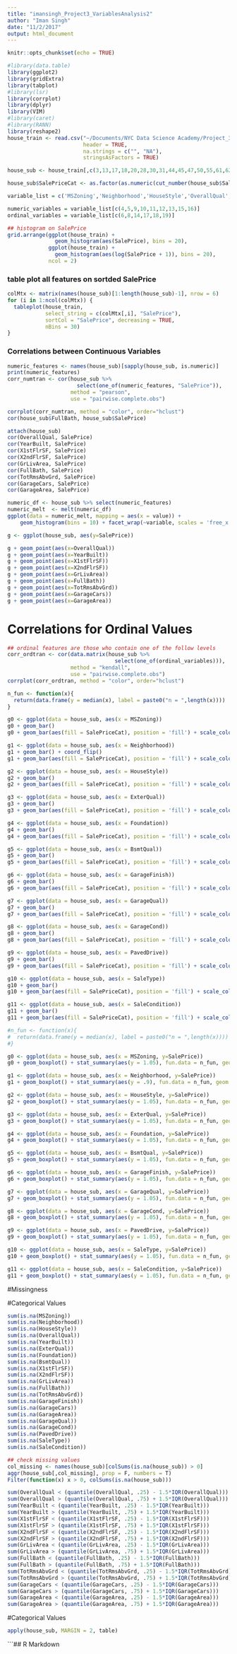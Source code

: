 ```yaml
---
title: "imansingh_Project3_VariablesAnalysis2"
author: "Iman Singh"
date: "11/2/2017"
output: html_document
---
```


```r
knitr::opts_chunk$set(echo = TRUE)
```

```r
#library(data.table)
library(ggplot2)
library(gridExtra)
library(tabplot)
#library(lsr)
library(corrplot)
library(dplyr)
library(VIM)
#library(caret)
#library(RANN)
library(reshape2)
house_train <- read.csv("~/Documents/NYC Data Science Academy/Project_3_Kaggle/train.csv", 
                        header = TRUE, 
                        na.strings = c("", "NA"),
                        stringsAsFactors = TRUE)
```

```r
house_sub <- house_train[,c(3,13,17,18,20,28,30,31,44,45,47,50,55,61,62,63,64,65,66,79,80,81)]

house_sub$SalePriceCat <- as.factor(as.numeric(cut_number(house_sub$SalePrice, 10)))

```

```r
variable_list = c('MSZoning','Neighborhood','HouseStyle','OverallQual','YearBuilt','ExterQual','Foundation','BsmtQual','X1stFlrSF','X2ndFlrSF','GrLivArea','FullBath','TotRmsAbvGrd','GarageFinish','GarageCars','GarageArea','GarageQual','GarageCond','PavedDrive','SaleType','SaleCondition')

numeric_variables = variable_list[c(4,5,9,10,11,12,13,15,16)]
ordinal_variables = variable_list[c(6,8,14,17,18,19)]
```


```r
## histogram on SalePrice
grid.arrange(ggplot(house_train) + 
               geom_histogram(aes(SalePrice), bins = 20), 
             ggplot(house_train) + 
               geom_histogram(aes(log(SalePrice + 1)), bins = 20), 
             ncol = 2)
```

### table plot all features on sortded SalePrice
```r
colMtx <- matrix(names(house_sub)[1:length(house_sub)-1], nrow = 6)
for (i in 1:ncol(colMtx)) {
  tableplot(house_train, 
            select_string = c(colMtx[,i], "SalePrice"), 
            sortCol = "SalePrice", decreasing = TRUE, 
            nBins = 30)
}
```

### Correlations between Continuous Variables

```r
numeric_features <- names(house_sub)[sapply(house_sub, is.numeric)]
print(numeric_features)
corr_numtran <- cor(house_sub %>% 
                      select(one_of(numeric_features, "SalePrice")), 
                    method = "pearson", 
                    use = "pairwise.complete.obs")

corrplot(corr_numtran, method = "color", order="hclust")
cor(house_sub$FullBath, house_sub$SalePrice)
```

``` r
attach(house_sub)
cor(OverallQual, SalePrice)
cor(YearBuilt, SalePrice)
cor(X1stFlrSF, SalePrice)
cor(X2ndFlrSF, SalePrice)
cor(GrLivArea, SalePrice)
cor(FullBath, SalePrice)
cor(TotRmsAbvGrd, SalePrice)
cor(GarageCars, SalePrice)
cor(GarageArea, SalePrice)
```

```r
numeric_df <- house_sub %>% select(numeric_features)
numeric_melt  <- melt(numeric_df)
ggplot(data = numeric_melt, mapping = aes(x = value)) + 
    geom_histogram(bins = 10) + facet_wrap(~variable, scales = 'free_x')

```

```r
g <- ggplot(house_sub, aes(y=SalePrice))

g + geom_point(aes(x=OverallQual))
g + geom_point(aes(x=YearBuilt))
g + geom_point(aes(x=X1stFlrSF))
g + geom_point(aes(x=X2ndFlrSF))
g + geom_point(aes(x=GrLivArea))
g + geom_point(aes(x=FullBath))
g + geom_point(aes(x=TotRmsAbvGrd))
g + geom_point(aes(x=GarageCars))
g + geom_point(aes(x=GarageArea))
```


# Correlations for Ordinal Values
```r
## ordinal features are those who contain one of the follow levels
corr_ordtran <- cor(data.matrix(house_sub %>% 
                                  select(one_of(ordinal_variables))),
                    method = "kendall", 
                    use = "pairwise.complete.obs")
corrplot(corr_ordtran, method = "color", order="hclust")
```

```r
n_fun <- function(x){
  return(data.frame(y = median(x), label = paste0("n = ",length(x))))
}

g0 <- ggplot(data = house_sub, aes(x = MSZoning))
g0 + geom_bar()
g0 + geom_bar(aes(fill = SalePriceCat), position = 'fill') + scale_color_brewer("RdYlGn") + stat_summary(aes(y = 1.05), fun.data = n_fun, geom = "text")

g1 <- ggplot(data = house_sub, aes(x = Neighborhood))
g1 + geom_bar() + coord_flip()
g1 + geom_bar(aes(fill = SalePriceCat), position = 'fill') + scale_color_brewer("RdYlGn") + stat_summary(aes(y = .9), fun.data = n_fun, geom = "text") + coord_flip()

g2 <- ggplot(data = house_sub, aes(x = HouseStyle))
g2 + geom_bar()
g2 + geom_bar(aes(fill = SalePriceCat), position = 'fill') + scale_color_brewer("RdYlGn") + stat_summary(aes(y = 1.05), fun.data = n_fun, geom = "text")

g3 <- ggplot(data = house_sub, aes(x = ExterQual))
g3 + geom_bar()
g3 + geom_bar(aes(fill = SalePriceCat), position = 'fill') + scale_color_brewer("RdYlGn") + stat_summary(aes(y = 1.05), fun.data = n_fun, geom = "text")

g4 <- ggplot(data = house_sub, aes(x = Foundation))
g4 + geom_bar()
g4 + geom_bar(aes(fill = SalePriceCat), position = 'fill') + scale_color_brewer("RdYlGn") + stat_summary(aes(y = 1.05), fun.data = n_fun, geom = "text")

g5 <- ggplot(data = house_sub, aes(x = BsmtQual))
g5 + geom_bar()
g5 + geom_bar(aes(fill = SalePriceCat), position = 'fill') + scale_color_brewer("RdYlGn") + stat_summary(aes(y = 1.05), fun.data = n_fun, geom = "text")

g6 <- ggplot(data = house_sub, aes(x = GarageFinish))
g6 + geom_bar()
g6 + geom_bar(aes(fill = SalePriceCat), position = 'fill') + scale_color_brewer("RdYlGn") + stat_summary(aes(y = 1.05), fun.data = n_fun, geom = "text")

g7 <- ggplot(data = house_sub, aes(x = GarageQual))
g7 + geom_bar()
g7 + geom_bar(aes(fill = SalePriceCat), position = 'fill') + scale_color_brewer("RdYlGn") + stat_summary(aes(y = 1.05), fun.data = n_fun, geom = "text")

g8 <- ggplot(data = house_sub, aes(x = GarageCond))
g8 + geom_bar()
g8 + geom_bar(aes(fill = SalePriceCat), position = 'fill') + scale_color_brewer("RdYlGn") + stat_summary(aes(y = 1.05), fun.data = n_fun, geom = "text")

g9 <- ggplot(data = house_sub, aes(x = PavedDrive))
g9 + geom_bar()
g9 + geom_bar(aes(fill = SalePriceCat), position = 'fill') + scale_color_brewer("RdYlGn") + stat_summary(aes(y = 1.05), fun.data = n_fun, geom = "text")

g10 <- ggplot(data = house_sub, aes(x = SaleType))
g10 + geom_bar()
g10 + geom_bar(aes(fill = SalePriceCat), position = 'fill') + scale_color_brewer("RdYlGn") + stat_summary(aes(y = 1.05), fun.data = n_fun, geom = "text")

g11 <- ggplot(data = house_sub, aes(x = SaleCondition))
g11 + geom_bar()
g11 + geom_bar(aes(fill = SalePriceCat), position = 'fill') + scale_color_brewer("RdYlGn") + stat_summary(aes(y = 1.05), fun.data = n_fun, geom = "text")

```



```r

#n_fun <- function(x){
#  return(data.frame(y = median(x), label = paste0("n = ",length(x))))
#}

g0 <- ggplot(data = house_sub, aes(x = MSZoning, y=SalePrice))
g0 + geom_boxplot() + stat_summary(aes(y = 1.05), fun.data = n_fun, geom = "text")

g1 <- ggplot(data = house_sub, aes(x = Neighborhood, y=SalePrice))
g1 + geom_boxplot() + stat_summary(aes(y = .9), fun.data = n_fun, geom = "text") + coord_flip()

g2 <- ggplot(data = house_sub, aes(x = HouseStyle, y=SalePrice))
g2 + geom_boxplot() + stat_summary(aes(y = 1.05), fun.data = n_fun, geom = "text")

g3 <- ggplot(data = house_sub, aes(x = ExterQual, y=SalePrice))
g3 + geom_boxplot() + stat_summary(aes(y = 1.05), fun.data = n_fun, geom = "text")

g4 <- ggplot(data = house_sub, aes(x = Foundation, y=SalePrice))
g4 + geom_boxplot() + stat_summary(aes(y = 1.05), fun.data = n_fun, geom = "text")

g5 <- ggplot(data = house_sub, aes(x = BsmtQual, y=SalePrice))
g5 + geom_boxplot() + stat_summary(aes(y = 1.05), fun.data = n_fun, geom = "text")

g6 <- ggplot(data = house_sub, aes(x = GarageFinish, y=SalePrice))
g6 + geom_boxplot() + stat_summary(aes(y = 1.05), fun.data = n_fun, geom = "text")

g7 <- ggplot(data = house_sub, aes(x = GarageQual, y=SalePrice))
g7 + geom_boxplot() + stat_summary(aes(y = 1.05), fun.data = n_fun, geom = "text")

g8 <- ggplot(data = house_sub, aes(x = GarageCond, y=SalePrice))
g8 + geom_boxplot() + stat_summary(aes(y = 1.05), fun.data = n_fun, geom = "text")

g9 <- ggplot(data = house_sub, aes(x = PavedDrive, y=SalePrice))
g9 + geom_boxplot() + stat_summary(aes(y = 1.05), fun.data = n_fun, geom = "text")

g10 <- ggplot(data = house_sub, aes(x = SaleType, y=SalePrice))
g10 + geom_boxplot() + stat_summary(aes(y = 1.05), fun.data = n_fun, geom = "text")

g11 <- ggplot(data = house_sub, aes(x = SaleCondition, y=SalePrice))
g11 + geom_boxplot() + stat_summary(aes(y = 1.05), fun.data = n_fun, geom = "text")

```

#Missingness

#Categorical Values
``` r
sum(is.na(MSZoning))
sum(is.na(Neighborhood))
sum(is.na(HouseStyle))
sum(is.na(OverallQual))
sum(is.na(YearBuilt))
sum(is.na(ExterQual))
sum(is.na(Foundation))
sum(is.na(BsmtQual))
sum(is.na(X1stFlrSF))
sum(is.na(X2ndFlrSF))
sum(is.na(GrLivArea))
sum(is.na(FullBath))
sum(is.na(TotRmsAbvGrd))
sum(is.na(GarageFinish))
sum(is.na(GarageCars))
sum(is.na(GarageArea))
sum(is.na(GarageQual))
sum(is.na(GarageCond))
sum(is.na(PavedDrive))
sum(is.na(SaleType))
sum(is.na(SaleCondition))
```


```r
## check missing values
col_missing <- names(house_sub)[colSums(is.na(house_sub)) > 0]
aggr(house_sub[,col_missing], prop = F, numbers = T)
Filter(function(x) x > 0, colSums(is.na(house_sub)))
```


``` r
sum(OverallQual < (quantile(OverallQual, .25) - 1.5*IQR(OverallQual)))
sum(OverallQual > (quantile(OverallQual, .75) + 1.5*IQR(OverallQual)))
sum(YearBuilt < (quantile(YearBuilt, .25) - 1.5*IQR(YearBuilt)))
sum(YearBuilt > (quantile(YearBuilt, .75) + 1.5*IQR(YearBuilt)))
sum(X1stFlrSF < (quantile(X1stFlrSF, .25) - 1.5*IQR(X1stFlrSF)))
sum(X1stFlrSF > (quantile(X1stFlrSF, .75) + 1.5*IQR(X1stFlrSF)))
sum(X2ndFlrSF < (quantile(X2ndFlrSF, .25) - 1.5*IQR(X2ndFlrSF)))
sum(X2ndFlrSF > (quantile(X2ndFlrSF, .75) + 1.5*IQR(X2ndFlrSF)))
sum(GrLivArea < (quantile(GrLivArea, .25) - 1.5*IQR(GrLivArea)))
sum(GrLivArea > (quantile(GrLivArea, .75) + 1.5*IQR(GrLivArea)))
sum(FullBath < (quantile(FullBath, .25) - 1.5*IQR(FullBath)))
sum(FullBath > (quantile(FullBath, .75) + 1.5*IQR(FullBath)))
sum(TotRmsAbvGrd < (quantile(TotRmsAbvGrd, .25) - 1.5*IQR(TotRmsAbvGrd)))
sum(TotRmsAbvGrd > (quantile(TotRmsAbvGrd, .75) + 1.5*IQR(TotRmsAbvGrd)))
sum(GarageCars < (quantile(GarageCars, .25) - 1.5*IQR(GarageCars)))
sum(GarageCars > (quantile(GarageCars, .75) + 1.5*IQR(GarageCars)))
sum(GarageArea < (quantile(GarageArea, .25) - 1.5*IQR(GarageArea)))
sum(GarageArea > (quantile(GarageArea, .75) + 1.5*IQR(GarageArea)))
```

#Categorical Values
``` r
apply(house_sub, MARGIN = 2, table)
```
```## R Markdown
